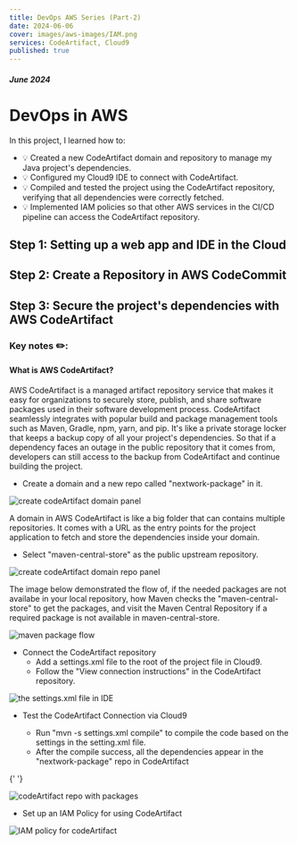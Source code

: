 ```yaml
---
title: DevOps AWS Series (Part-2)
date: 2024-06-06
cover: images/aws-images/IAM.png
services: CodeArtifact, Cloud9
published: true
---
```


##### June 2024

# DevOps in AWS

In this project, I learned how to:

-   💡 Created a new CodeArtifact domain and repository to manage my Java project's dependencies.
-   💡 Configured my Cloud9 IDE to connect with CodeArtifact.
-   💡 Compiled and tested the project using the CodeArtifact repository, verifying that all dependencies were correctly fetched.
-   💡 Implemented IAM policies so that other AWS services in the CI/CD pipeline can access the CodeArtifact repository.

## Step 1: Setting up a web app and IDE in the Cloud

## Step 2: Create a Repository in AWS CodeCommit

## Step 3: Secure the project's dependencies with AWS CodeArtifact

<HighlightBlock color="#f9e4ff">
    <h3>Key notes ✏️:</h3>
    <h4>What is AWS CodeArtifact?</h4>
    <p>
        AWS CodeArtifact is a managed artifact repository service that makes it
        easy for organizations to securely store, publish, and share software
        packages used in their software development process. CodeArtifact
        seamlessly integrates with popular build and package management tools
        such as Maven, Gradle, npm, yarn, and pip. It's like a private storage
        locker that keeps a backup copy of all your project's dependencies. So
        that if a dependency faces an outage in the public repository that it
        comes from, developers can still access to the backup from CodeArtifact
        and continue building the project.
    </p>
</HighlightBlock>

-   Create a domain and a new repo called "nextwork-package" in it.

<img
    src="/images/aws-images/devOps/create-domain.png"
    alt="create codeArtifact domain panel"
/>

A domain in AWS CodeArtifact is like a big folder that can contains multiple repositories. It comes with a URL as the entry points for the project application to fetch and store the dependencies inside your domain.

-   Select "maven-central-store" as the public upstream repository.

<img
    src="/images/aws-images/devOps/create-domain-repo.png"
    alt="create codeArtifact domain repo panel"
/>

The image below demonstrated the flow of, if the needed packages are not availabe in your local repository, how Maven checks the "maven-central-store" to get the packages, and visit the Maven Central Repository if a required package is not available in maven-central-store.

<img
    src="/images/aws-images/devOps/maven-package-flow.png"
    alt="maven package flow"
/>

-   Connect the CodeArtifact repository
    -   Add a settings.xml file to the root of the project file in Cloud9.
    -   Follow the "View connection instructions" in the CodeArtifact repository.

<img
    src="/images/aws-images/devOps/settings.png"
    alt="the settings.xml file in IDE"
/>

-   Test the CodeArtifact Connection via Cloud9

    -   Run "mvn -s settings.xml compile" to compile the code based on the settings in the setting.xml file.
    -   After the compile success, all the dependencies appear in the "nextwork-package" repo in CodeArtifact

{' '}

<img
    src="/images/aws-images/devOps/codeartifact-with-dependencies.png"
    alt="codeArtifact repo with packages"
/>

-   Set up an IAM Policy for using CodeArtifact

<img
    src="/images/aws-images/devOps/codeartifact-policy.png"
    alt="IAM policy for codeArtifact"
/>
